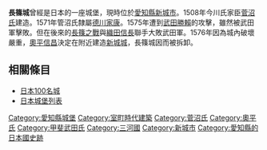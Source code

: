 {{日本城郭概要表|
img = |
img_capt = |
img_width = |
tower_struct = |
name = 長篠城|
pref = 愛知縣|
nihongo=長篠城|
hiragana=ながしのじょう|
romaji=Nagashiro-jō|
ar_called = 末廣城、扇城|
struct = 平城|
builders = 菅沼元成|
build_y = 永正5年（1508年）|
revamp = 奧平信昌|
rulers = 菅沼氏、奧平氏|
reject_y = 天正4年（1576年）|
remains = 曲輪、土壘、空堀、石垣
|cultural asset = 國家史跡（城跡的一部分）
|location = {{Coord|34|55|22.14|N|137|33|35.45|E|scale:10000}} |
}}

'''長篠城'''曾經是日本的一座城堡，現時位於[[愛知縣|愛知縣]][[新城市|新城市]]。1508年今川氏家臣[[菅沼氏|菅沼氏]]建造。1571年管沼氏隸屬[[德川家康|德川家康]]。1575年遭到[[武田勝賴|武田勝賴]]的攻擊，雖然被武田軍擊敗。但在後來的[[長篠之戰|長篠之戰]]與[[織田信長|織田信長]]聯手大敗武田軍。1576年因為城內破壞嚴重，[[奧平信昌|奧平信昌]]決定在附近建造[[新城城|新城城]]，長篠城因而被拆卸。

== 相關條目 ==
*[[日本100名城|日本100名城]]
*[[日本城堡列表|日本城堡列表]]

{{日本100名城}}
{{DEFAULTSORT:Nagashiro-jou}}

[[Category:愛知縣城堡|Category:愛知縣城堡]]
[[Category:室町時代建築|Category:室町時代建築]]
[[Category:菅沼氏|Category:菅沼氏]]
[[Category:奧平氏|Category:奧平氏]]
[[Category:甲斐武田氏|Category:甲斐武田氏]]
[[Category:三河國|Category:三河國]]
[[Category:新城市|Category:新城市]]
[[Category:愛知縣的日本國史跡|Category:愛知縣的日本國史跡]]